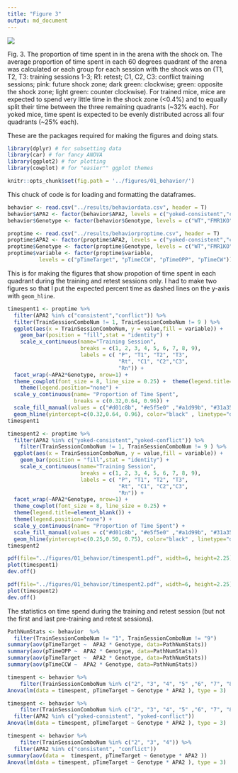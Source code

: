 ```yaml
---
title: "Figure 3"
output: md_document
---
```


![](../figures/fig1-06.png)

Fig. 3. The proportion of time spent in in the arena with the shock on.
The average proportion of time spent in each 60 degrees quadrant of the arena was calculated or each group for each session with the shock was on (T1, T2, T3: training sessions 1-3; R1: retest; C1, C2, C3: conflict training sessions; pink: future shock zone; dark green: clockwise; green: opposite the shock zone; light green: counter clockwise). For trained mice, mice are expected to spend very little time in the shock zone (<0.4%) and to equally split their time between the three remaining quadrants (~32% each). For yoked mice, time spent is expected to be evenly distributed across all four quadrants (~25% each).

These are the packages required for making the figures and doing stats. 

```r
library(dplyr) # for subsetting data 
library(car) # for fancy ANOVA
library(ggplot2) # for plotting
library(cowplot) # for "easier"" ggplot themes

knitr::opts_chunk$set(fig.path = '../figures/01_behavior/')
```

This chuck of code is for loading and formatting the dataframes.

```r
behavior <- read.csv("../results/behaviordata.csv", header = T)
behavior$APA2 <- factor(behavior$APA2, levels = c("yoked-consistent","consistent", "yoked-conflict","conflict")) ## relevel then rename factors treatment
behavior$Genotype <- factor(behavior$Genotype, levels = c("WT","FMR1KO")) # relevel genotype

proptime <- read.csv("../results/behaviorproptime.csv", header = T)
proptime$APA2 <- factor(proptime$APA2, levels = c("yoked-consistent","consistent", "yoked-conflict","conflict")) ## relevel then rename factors treatment
proptime$Genotype <- factor(proptime$Genotype, levels = c("WT","FMR1KO")) # relevel genotype
proptime$variable <- factor(proptime$variable, 
          levels = c("pTimeTarget", "pTimeCCW", "pTimeOPP", "pTimeCW"))
```

This is for making the figures that show propotion of time spent in each quadrant during the training and retest sessions only. I had to make two figures so that I put the expected percent time as dashed lines on the y-axis with `geom_hline`. 

```r
timespent1 <- proptime %>%
  filter(APA2 %in% c("consistent","conflict")) %>%
  filter(TrainSessionComboNum != 1, TrainSessionComboNum != 9 ) %>%
  ggplot(aes(x = TrainSessionComboNum, y = value,fill = variable)) + 
    geom_bar(position = "fill",stat = "identity") +
    scale_x_continuous(name="Training Session", 
                       breaks = c(1, 2, 3, 4, 5, 6, 7, 8, 9),
                       labels = c( "P", "T1", "T2", "T3",
                                   "Rt", "C1", "C2","C3", 
                                   "Rn")) +
  facet_wrap(~APA2*Genotype, nrow=1) +
  theme_cowplot(font_size = 8, line_size = 0.25) +  theme(legend.title=element_blank()) +
    theme(legend.position="none") +
  scale_y_continuous(name= "Proportion of Time Spent",
                     breaks = c(0.32,0.64, 0.96)) +
  scale_fill_manual(values = c("#d01c8b", "#e5f5e0" ,"#a1d99b", "#31a354")) + 
  geom_hline(yintercept=c(0.32,0.64, 0.96), color="black" , linetype="dashed") 
timespent1

timespent2 <- proptime %>%
  filter(APA2 %in% c("yoked-consistent","yoked-conflict")) %>%
    filter(TrainSessionComboNum != 1, TrainSessionComboNum != 9 ) %>%
  ggplot(aes(x = TrainSessionComboNum, y = value,fill = variable)) + 
    geom_bar(position = "fill",stat = "identity") +
    scale_x_continuous(name="Training Session", 
                       breaks = c(1, 2, 3, 4, 5, 6, 7, 8, 9),
                       labels = c( "P", "T1", "T2", "T3",
                                   "Rt", "C1", "C2","C3", 
                                   "Rn")) +
  facet_wrap(~APA2*Genotype, nrow=1) +
  theme_cowplot(font_size = 8, line_size = 0.25) +
  theme(legend.title=element_blank()) +
  theme(legend.position="none") +
  scale_y_continuous(name= "Proportion of Time Spent") +
  scale_fill_manual(values = c("#d01c8b", "#e5f5e0" ,"#a1d99b", "#31a354")) + 
  geom_hline(yintercept=c(0.25,0.50, 0.75), color="black" , linetype="dashed")
timespent2

pdf(file="../figures/01_behavior/timespent1.pdf", width=6, height=2.25)
plot(timespent1)
dev.off()

pdf(file="../figures/01_behavior/timespent2.pdf", width=6, height=2.25)
plot(timespent2)
dev.off()
```

The statistics on time spend during the training and retest session (but not the first and last pre-training and retest sessions).

```r
PathNumStats <- behavior  %>% 
  filter(TrainSessionComboNum != "1", TrainSessionComboNum != "9") 
summary(aov(pTimeTarget ~  APA2 * Genotype, data=PathNumStats))
summary(aov(pTimeOPP ~  APA2 * Genotype, data=PathNumStats))
summary(aov(pTimeTarget ~  APA2 * Genotype, data=PathNumStats))
summary(aov(pTimeCCW ~  APA2 * Genotype, data=PathNumStats))

timespent <- behavior %>%
    filter(TrainSessionComboNum %in% c("2", "3", "4", "5" ,"6", "7", "8")) 
Anova(lm(data = timespent, pTimeTarget ~ Genotype * APA2 ), type = 3)

timespent <- behavior %>%
    filter(TrainSessionComboNum %in% c("2", "3", "4", "5" ,"6", "7", "8")) %>%
  filter(APA2 %in% c("yoked-consistent", "yoked-conflict"))
Anova(lm(data = timespent, pTimeTarget ~ Genotype * APA2 ), type = 3)

timespent <- behavior %>%
    filter(TrainSessionComboNum %in% c("2", "3", "4")) %>%
  filter(APA2 %in% c("consistent", "conflict"))
summary(aov(data =  timespent, pTimeTarget ~ Genotype * APA2 ))
Anova(lm(data = timespent, pTimeTarget ~ Genotype * APA2 ), type = 3)

```
